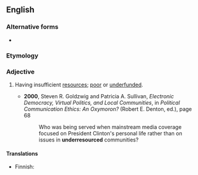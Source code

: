{{also|under-resourced}}
==English==

===Alternative forms===
* {{l|en|under-resourced}}

===Etymology===
{{prefix|under|resourced|lang=en}}

===Adjective===
{{en-adj}}

# {{lb|en|social sciences|public health}} Having insufficient [[resources]]; [[poor]] or [[underfunded]].
#* '''2000''', Steven R. Goldzwig and Patricia A. Sullivan, ''Electronic Democracy, Virtual Politics, and Local Communities'', in ''Political Communication Ethics: An Oxymoron?'' (Robert E. Denton, ed.), page 68
#*: Who was being served when mainstream media coverage focused on President Clinton's personal life rather than on issues in '''underresourced''' communities?

====Translations====
{{trans-top|having insufficient resources}}
* Finnish: {{t|fi|aliresursoitu}}
{{trans-mid}}
{{trans-bottom}}